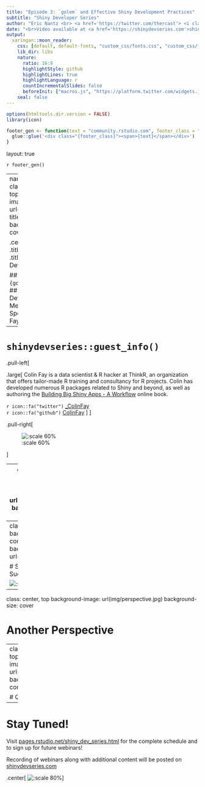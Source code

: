 ```yaml
---
title: "Episode 3: `golem` and Effective Shiny Development Practices"
subtitle: "Shiny Developer Series"
author: "Eric Nantz <br> <a href='https://twitter.com/thercast'> <i class='fab  fa-twitter '></i>@thercast</a> <br> <a href='https://github.com/rpodcast'> <i class='fab  fa-github '></i>rpodcast</a> <br> <i class='fas  fa-microphone '></i>  <a href='https://r-podcast.org'>r-podcast.org</a><br>"
date: "<br>Video available at <a href='https://shinydevseries.com'>shinydevseries.com</a>"
output:
  xaringan::moon_reader:
    css: [default, default-fonts, "custom_css/fonts.css", "custom_css/fontsize.css", "custom_css/footer.css", "custom_css/title.css", "custom_css/two_columns.css", "custom_css/boxes.css"]
    lib_dir: libs
    nature:
      ratio: 16:9
      highlightStyle: github
      highlightLines: true
      highlightLanguage: r
      countIncrementalSlides: false
      beforeInit: ["macros.js", "https://platform.twitter.com/widgets.js"]
    seal: false
---
```


```r
options(htmltools.dir.version = FALSE)
library(icon)

footer_gen <- function(text = "community.rstudio.com", footer_class = "my-footer") {
  glue::glue('<div class="{footer_class}"><span>{text}</span></div>')
}
```

layout: true

`r footer_gen()` 

<!-- this adds the link footer to all slides, depends on my-footer class in css-->

---
name: xaringan-title
class: inverse, left, top
background-image: url(img/background-title-with-logo.png)
background-size: cover

.center[
.titleheaderfont[
.titleheader[
Shiny Developer Series
]
]
]

## Episode 2: `{golem}` and Effective
## Shiny Development Methods
### Special Guest: Colin Fay

---

# `shinydevseries::guest_info()`

.pull-left[

.large[
Colin Fay is a data scientist & R hacker at ThinkR, an organization that offers tailor-made R training and consultancy for R projects.  Colin has developed numerous R packages related to Shiny and beyond, as well as authoring the [Building Big Shiny Apps - A Workflow](https://thinkr-open.github.io/building-shiny-apps-workflow/) online book.

`r icon::fa("twitter")` [_ColinFay](https://twitter.com/_ColinFay)
<br>
`r icon::fa("github")` [ColinFay](https://github.com/ColinFay)
]
]

.pull-right[

![:scale 60%](https://thinkr.fr/wp-content/uploads/colin.jpg)

]

---
class: inverse, center, top
background-image: url(img/golem.png)
background-size: contain

# Uncovering Golem

---
class: center, top
background-size: contain
background-image: url(img/)

# Setting up for Success

![:scale 45%](img/user-experience-memes-25.jpg)

---
class: center, top
background-image: url(img/perspective.jpg)
background-size: cover

# Another Perspective

---
class: inverse, center, top
background-image: url(img/audience.png)
background-size: contain

# Questions?

---

# Stay Tuned!

Visit [pages.rstudio.net/shiny_dev_series.html](https://pages.rstudio.net/shiny_dev_series.html) for the complete schedule and to sign up for future webinars!

Recording of webinars along with additional content will be posted on [shinydevseries.com](https://shinydevseries.com)

.center[
![:scale 80%](img/website_screenshot.png)
]
